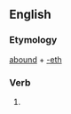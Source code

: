 ==English==

===Etymology===
[[abound]] + [[-eth]]

===Verb===
'''{{PAGENAME}}'''

# {{archaic third-person singular of|abound}}